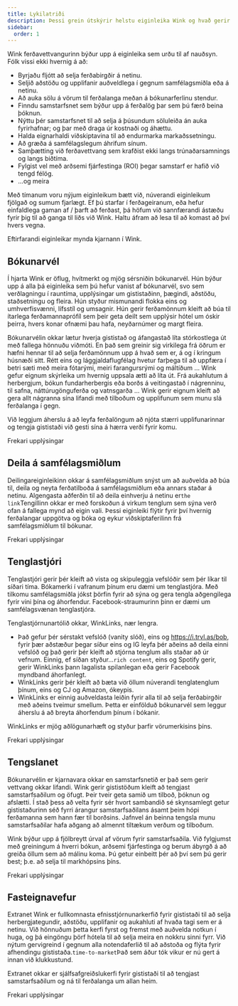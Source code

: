 ```yaml
---
title: Lykilatriði
description: Þessi grein útskýrir helstu eiginleika Wink og hvað gerir okkur sérstök.
sidebar:
  order: 1
---
```


Wink ferðavettvangurinn býður upp á eiginleika sem urðu til af nauðsyn. Fólk vissi ekki hvernig á að:

* Byrjaðu fljótt að selja ferðabirgðir á netinu.
* Seljið aðstöðu og upplifanir auðveldlega í gegnum samfélagsmiðla eða á netinu.
* Að auka sölu á vörum til ferðalanga meðan á bókunarferlinu stendur.
* Finndu samstarfsnet sem býður upp á ferðalög þar sem þú færð beina þóknun.
* Nýttu þér samstarfsnet til að selja á þúsundum söluleiða án auka fyrirhafnar; og þar með draga úr kostnaði og áhættu.
* Halda eignarhaldi viðskiptavina til að endurmarka markaðssetningu.
* Að græða á samfélagslegum áhrifum sínum.
* Samþætting við ferðavettvang sem krafðist ekki langs trúnaðarsamnings og langs biðtíma.
* Fylgist vel með arðsemi fjárfestinga (ROI) þegar samstarf er hafið við tengd félög.
* ...og meira

Með tímanum voru nýjum eiginleikum bætt við, núverandi eiginleikum fjölgað og sumum fjarlægt. Ef þú starfar í ferðageiranum, eða hefur einfaldlega gaman af / þarft að ferðast, þá höfum við sannfærandi ástæðu fyrir þig til að ganga til liðs við Wink. Haltu áfram að lesa til að komast að því hvers vegna.

Eftirfarandi eiginleikar mynda kjarnann í Wink.

## Bókunarvél

Í hjarta Wink er öflug, hvítmerkt og mjög sérsniðin bókunarvél. Hún býður upp á alla þá eiginleika sem þú hefur vanist af bókunarvél, svo sem verðlagningu í rauntíma, upplýsingar um gististaðinn, þægindi, aðstöðu, staðsetningu og fleira. Hún styður mismunandi flokka eins og umhverfisvænni, lífsstíl og umsagnir. Hún gerir ferðamönnum kleift að búa til ítarlega ferðamannaprófíl sem þeir geta deilt sem upplýsir hótel um óskir þeirra, hvers konar ofnæmi þau hafa, neyðarnúmer og margt fleira.

Bókunarvélin okkar lætur hverja gististað og áfangastað líta stórkostlega út með fallega hönnuðu viðmóti. En það sem greinir sig virkilega frá öðrum er hæfni hennar til að selja ferðamönnum upp á hvað sem er, á og í kringum húsnæði sitt. Rétt eins og lággjaldaflugfélag hvetur farþega til að uppfæra í betri sæti með meira fótarými, meiri farangursrými og máltíðum ... Wink gefur eignum skýrleika um hvernig uppsala ætti að líta út. Frá aukahlutum á herbergjum, bókun fundarherbergis eða borðs á veitingastað í nágrenninu, til safna, náttúrugönguferða og vatnsgarða ... Wink gerir eignum kleift að gera allt nágranna sína lifandi með tilboðum og upplifunum sem munu slá ferðalanga í gegn.

Við leggjum áherslu á að leyfa ferðalöngum að njóta stærri upplifunarinnar og tengja gististaði við gesti sína á hærra verði fyrir komu.

<LinkButton href="/booking-engine/in-a-nutshell">
  Frekari upplýsingar
</LinkButton>


## Deila á samfélagsmiðlum

Deilingareiginleikinn okkar á samfélagsmiðlum snýst um að auðvelda að búa til, deila og neyta ferðatilboða á samfélagsmiðlum eða annars staðar á netinu. Algengasta aðferðin til að deila einhverju á netinu er`the link`Tengillinn okkar er með forskoðun á virkum tenglum sem sýna verð ofan á fallega mynd að eigin vali. Þessi eiginleiki flýtir fyrir því hvernig ferðalangar uppgötva og bóka og eykur viðskiptaferilinn frá samfélagsmiðlum til bókunar.

<LinkButton href="/studio/shareable-links">
  Frekari upplýsingar
</LinkButton>


## Tenglastjóri

Tenglastjóri gerir þér kleift að vista og skipuleggja vefslóðir sem þér líkar til síðari tíma. Bókamerki í vafranum þínum eru dæmi um tenglastjóra. Með tilkomu samfélagsmiðla jókst þörfin fyrir að sýna og gera tengla aðgengilega fyrir vini þína og áhorfendur. Facebook-straumurinn þinn er dæmi um samfélagsvænan tenglastjóra.

Tenglastjórnunartólið okkar, WinkLinks, nær lengra.

* Það gefur þér sérstakt vefslóð (vanity slóð), eins og https://i.trvl.as/bob, fyrir þær aðstæður þegar síður eins og IG leyfa þér aðeins að deila einni vefslóð og það gerir þér kleift að stjórna tenglum alls staðar að úr vefnum. Einnig, ef síðan styður...`rich content`, eins og Spotify gerir, gerir WinkLinks þann lagalista spilanlegan eða gerir Facebook myndband áhorfanlegt.
* WinkLinks gerir þér kleift að bæta við öllum núverandi tenglatenglum þínum, eins og CJ og Amazon, ókeypis.
* WinkLinks er einnig auðveldasta leiðin fyrir alla til að selja ferðabirgðir með aðeins tveimur smellum. Þetta er einfölduð bókunarvél sem leggur áherslu á að breyta áhorfendum þínum í bókanir.

WinkLinks er mjög aðlögunarhæft og styður þarfir vörumerkisins þíns.

<LinkButton href="/link-manager/wink-links">
  Frekari upplýsingar
</LinkButton>


## Tengslanet

Bókunarvélin er kjarnavara okkar en samstarfsnetið er það sem gerir vettvang okkar lifandi. Wink gerir gististöðum kleift að tengjast samstarfsaðilum og öfugt. Þeir tveir geta samið um tilboð, þóknun og afslætti. Í stað þess að velta fyrir sér hvort sambandið sé skynsamlegt getur gististaðurinn séð fyrri árangur samstarfsaðilans ásamt þeim hópi ferðamanna sem hann fær til borðsins. Jafnvel án beinna tengsla munu samstarfsaðilar hafa aðgang að almennt tiltækum verðum og tilboðum.

Wink býður upp á fjölbreytt úrval af vörum fyrir samstarfsaðila. Við fylgjumst með greiningum á hverri bókun, arðsemi fjárfestinga og berum ábyrgð á að greiða öllum sem að málinu koma. Þú getur einbeitt þér að því sem þú gerir best; þ.e. að selja til markhópsins þíns.

<LinkButton href="/studio/what-is-studio">
  Frekari upplýsingar
</LinkButton>


## Fasteignavefur

Extranet Wink er fullkomnasta efnisstjórnunarkerfið fyrir gististaði til að selja herbergjategundir, aðstöðu, upplifanir og aukahluti af hvaða tagi sem er á netinu. Við hönnuðum þetta kerfi fyrst og fremst með auðvelda notkun í huga, og þá eingöngu þörf hótela til að selja meira en nokkru sinni fyrr. Við nýtum gervigreind í gegnum alla notendaferlið til að aðstoða og flýta fyrir afhendingu gististaða.`time-to-market`Það sem áður tók vikur er nú gert á innan við klukkustund.

Extranet okkar er sjálfsafgreiðslukerfi fyrir gististaði til að tengjast samstarfsaðilum og ná til ferðalanga um allan heim.

<LinkButton href="/extranet/what-is-extranet">
  Frekari upplýsingar
</LinkButton>

